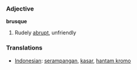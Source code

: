 === Adjective ===

'''brusque'''

#Rudely [[abrupt]], unfriendly

=== Translations ===
*[[Indonesian]]: [[serampangan]], [[kasar]], [[hantam kromo]]